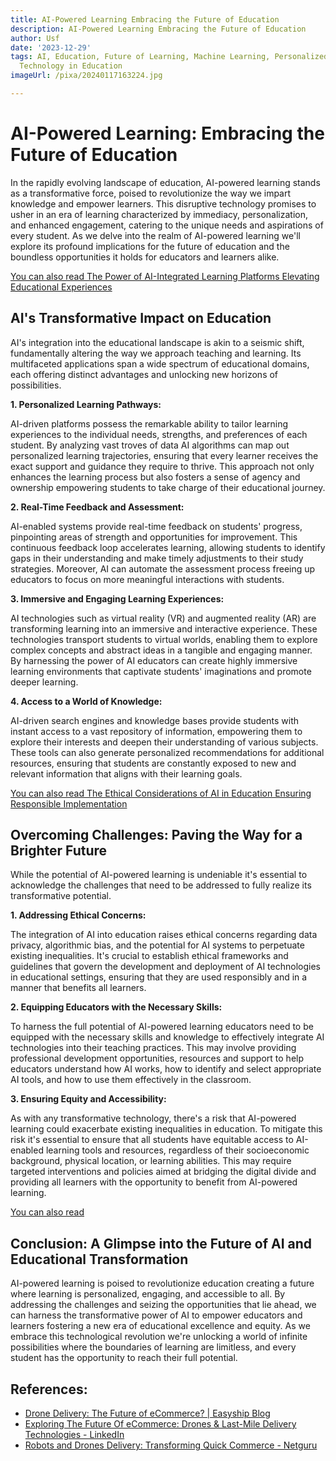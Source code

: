 ```yaml
---
title: AI-Powered Learning Embracing the Future of Education
description: AI-Powered Learning Embracing the Future of Education
author: Usf
date: '2023-12-29'
tags: AI, Education, Future of Learning, Machine Learning, Personalized Learning,
  Technology in Education
imageUrl: /pixa/20240117163224.jpg

---
```

# AI-Powered Learning: Embracing the  Future of Education

In the rapidly evolving landscape of education, AI-powered learning stands as a transformative force, poised to revolutionize the way we impart knowledge and  empower learners.  This disruptive technology  promises to usher in  an era of learning characterized by immediacy, personalization, and enhanced engagement, catering  to  the unique needs  and aspirations of every student.  As we delve into the  realm of  AI-powered learning we'll explore its profound implications for the future of education and the boundless opportunities it holds for educators and learners alike.

[You can  also read The Power of AI-Integrated Learning Platforms Elevating Educational Experiences](The%20Power%20of%20AI-Integrated%20Learning%20Platforms%20Elevating%20Educational%20Experiences)


##  AI's Transformative Impact on Education

AI's integration into the educational landscape is akin to a seismic shift, fundamentally altering the way we  approach teaching and learning. Its multifaceted applications  span a wide spectrum  of educational domains, each  offering distinct advantages and unlocking new horizons of possibilities.

**1. Personalized Learning Pathways:**

AI-driven platforms possess the remarkable ability  to tailor learning experiences to the individual needs, strengths, and preferences of  each student. By analyzing vast  troves of data AI algorithms can map out personalized learning trajectories, ensuring that every learner receives the exact support and guidance they require to thrive. This approach not only enhances the learning process but  also fosters  a sense of  agency and ownership empowering students to take  charge of their  educational journey.

**2.  Real-Time Feedback and Assessment:**

AI-enabled systems provide real-time feedback on students' progress, pinpointing areas of strength and opportunities for improvement.  This continuous feedback loop accelerates learning, allowing students to  identify gaps  in their understanding  and make timely adjustments to their study strategies. Moreover, AI  can automate  the assessment  process freeing up educators to focus on more  meaningful interactions with students.

**3. Immersive and Engaging Learning Experiences:**

AI technologies such as virtual reality (VR) and augmented reality (AR) are transforming learning into an immersive and interactive experience. These technologies transport students to  virtual  worlds, enabling them to  explore complex concepts and abstract ideas in  a tangible and engaging manner. By harnessing the power of AI educators can create highly immersive learning environments that captivate students' imaginations  and promote deeper learning.

**4. Access to  a World of Knowledge:**

AI-driven search engines and knowledge bases provide students with instant  access to a vast repository of information, empowering them to  explore their interests and deepen  their understanding of various subjects. These tools can  also  generate personalized recommendations for additional resources,  ensuring that students are constantly exposed to new and  relevant information that aligns with their learning goals.

[You can also read The Ethical Considerations of AI in Education Ensuring Responsible Implementation](The%20Ethical%20Considerations%20of%20AI%20in%20Education%20Ensuring%20Responsible%20Implementation)


## Overcoming Challenges: Paving the Way for  a Brighter Future

While the  potential of AI-powered learning is undeniable it's essential to acknowledge the challenges that need to be  addressed to fully realize its transformative potential.

**1. Addressing Ethical Concerns:**

The integration of AI into education raises ethical  concerns regarding data privacy, algorithmic bias, and the potential for AI systems to perpetuate existing inequalities. It's  crucial to  establish ethical frameworks and guidelines  that govern the development and deployment  of AI technologies in educational settings, ensuring that they are used responsibly and in a manner  that benefits all learners.

**2.  Equipping Educators with the Necessary Skills:**

To harness the full potential of AI-powered learning educators need to be equipped  with the necessary skills and knowledge to effectively integrate AI technologies into their teaching practices. This may involve  providing professional development opportunities, resources  and support to help educators understand how AI works, how to identify and select appropriate AI tools, and how to use  them  effectively in the classroom.

**3. Ensuring Equity and Accessibility:**

As with any transformative technology, there's  a risk  that AI-powered learning could  exacerbate existing inequalities in  education. To mitigate this risk it's essential to ensure that all  students have equitable access to AI-enabled learning tools and resources, regardless of their socioeconomic  background, physical  location, or learning abilities. This may require targeted interventions and policies aimed at bridging the digital divide and providing all learners with the opportunity to benefit from AI-powered  learning.

[You can also read ]()


## Conclusion: A Glimpse into the Future  of AI and Educational Transformation

AI-powered learning is poised  to revolutionize education creating a future where learning is personalized, engaging, and accessible to all. By addressing the challenges and seizing the opportunities that lie ahead, we can harness the transformative power of AI to empower  educators  and learners fostering a new era of educational excellence  and equity. As we embrace this technological revolution we're unlocking a world of infinite possibilities where the boundaries of learning are limitless, and every student has the opportunity to reach their full potential.

## References:
- [Drone Delivery: The Future of eCommerce? | Easyship Blog](https://www.easyship.com/blog/drone-delivery-for-ecommerce)
- [Exploring The Future Of eCommerce: Drones & Last-Mile Delivery Technologies - LinkedIn](https://www.linkedin.com/pulse/exploring-future-ecommerce-drones-last-mile-delivery-will-haire)
- [Robots and Drones Delivery: Transforming Quick Commerce - Netguru](https://www.netguru.com/blog/robots-and-drones-delivery)
